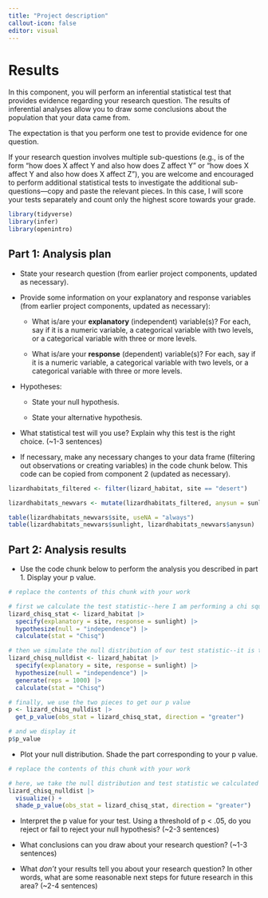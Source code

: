 ```yaml
---
title: "Project description"
callout-icon: false
editor: visual
---
```


# Results {#results}

In this component, you will perform an inferential statistical test that provides evidence regarding your research question. The results of inferential analyses allow you to draw some conclusions about the population that your data came from.

The expectation is that you perform one test to provide evidence for one question.

If your research question involves multiple sub-questions (e.g., is of the form "how does X affect Y and also how does Z affect Y" or "how does X affect Y and also how does X affect Z"), you are welcome and encouraged to perform additional statistical tests to investigate the additional sub-questions---copy and paste the relevant pieces. In this case, I will score your tests separately and count only the highest score towards your grade.

```r
library(tidyverse)
library(infer)
library(openintro)
```

## Part 1: Analysis plan

-   State your research question (from earlier project components, updated as necessary).

-   Provide some information on your explanatory and response variables (from earlier project components, updated as necessary):

    -   What is/are your **explanatory** (independent) variable(s)? For each, say if it is a numeric variable, a categorical variable with two levels, or a categorical variable with three or more levels.

    -   What is/are your **response** (dependent) variable(s)? For each, say if it is a numeric variable, a categorical variable with two levels, or a categorical variable with three or more levels.

-   Hypotheses:

    -   State your null hypothesis.

    -   State your alternative hypothesis.

-   What statistical test will you use? Explain why this test is the right choice. (\~1-3 sentences)

-   If necessary, make any necessary changes to your data frame (filtering out observations or creating variables) in the code chunk below. This code can be copied from component 2 (updated as necessary).

```r
lizardhabitats_filtered <- filter(lizard_habitat, site == "desert")

lizardhabitats_newvars <- mutate(lizardhabitats_filtered, anysun = sunlight != "shade")

table(lizardhabitats_newvars$site, useNA = "always")
table(lizardhabitats_newvars$sunlight, lizardhabitats_newvars$anysun)
```

## Part 2: Analysis results

-   Use the code chunk below to perform the analysis you described in part 1. Display your p value.

```r
# replace the contents of this chunk with your work

# first we calculate the test statistic--here I am performing a chi square test of independence
lizard_chisq_stat <- lizard_habitat |> 
  specify(explanatory = site, response = sunlight) |>
  hypothesize(null = "independence") |> 
  calculate(stat = "Chisq")

# then we simulate the null distribution of our test statistic--it is the same code as above, but we add "generate" to simulate what we would get if we took many samples from the population we assume under our null hypothesis.
lizard_chisq_nulldist <- lizard_habitat |> 
  specify(explanatory = site, response = sunlight) |> 
  hypothesize(null = "independence") |> 
  generate(reps = 1000) |> 
  calculate(stat = "Chisq")

# finally, we use the two pieces to get our p value
p <- lizard_chisq_nulldist |> 
  get_p_value(obs_stat = lizard_chisq_stat, direction = "greater")

# and we display it
p$p_value
```

-   Plot your null distribution. Shade the part corresponding to your p value.

```r
# replace the contents of this chunk with your work

# here, we take the null distribution and test statistic we calculated above, use the "visualize" function to plot it, and then mark the part of the distribution that is as or more extreme than what we observed (no shading appears here because our test statistic for this lizard data is quite extreme)
lizard_chisq_nulldist |> 
  visualize() + 
  shade_p_value(obs_stat = lizard_chisq_stat, direction = "greater")
```

-   Interpret the p value for your test. Using a threshold of p \< .05, do you reject or fail to reject your null hypothesis? (\~2-3 sentences)

-   What conclusions can you draw about your research question? (\~1-3 sentences)

-   What *don't* your results tell you about your research question? In other words, what are some reasonable next steps for future research in this area? (\~2-4 sentences)
